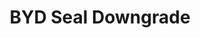 ---
title: BYD Seal Downgrade
description: This is a guide on how to downgrade the BYD Seal to be able to install apps.
heroImage: /src/assets/images/BYD-Seal-Cover.png
datePublished: 2024-02-03
featured: false
---